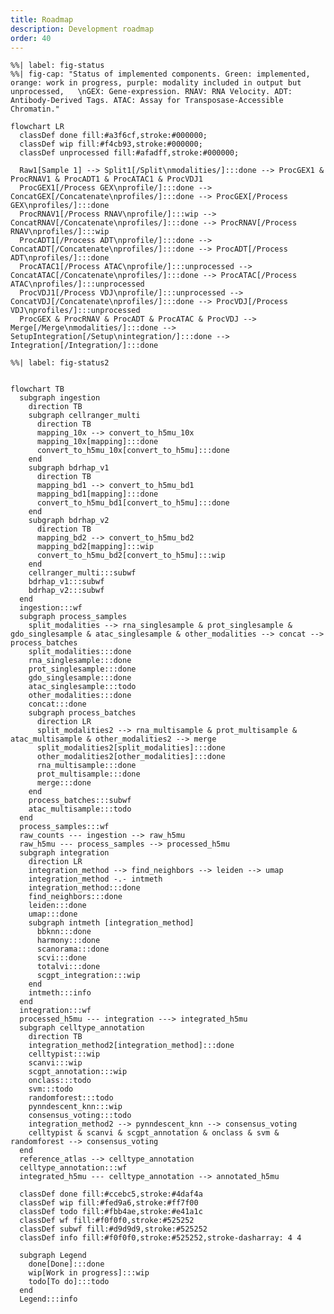 ```yaml
---
title: Roadmap
description: Development roadmap
order: 40
---
```



:::{.column-screen-inset-shaded}

```mermaid
%%| label: fig-status
%%| fig-cap: "Status of implemented components. Green: implemented, orange: work in progress, purple: modality included in output but unprocessed,   \nGEX: Gene-expression. RNAV: RNA Velocity. ADT: Antibody-Derived Tags. ATAC: Assay for Transposase-Accessible Chromatin."

flowchart LR
  classDef done fill:#a3f6cf,stroke:#000000;
  classDef wip fill:#f4cb93,stroke:#000000;
  classDef unprocessed fill:#afadff,stroke:#000000;

  Raw1[Sample 1] --> Split1[/Split\nmodalities/]:::done --> ProcGEX1 & ProcRNAV1 & ProcADT1 & ProcATAC1 & ProcVDJ1
  ProcGEX1[/Process GEX\nprofile/]:::done --> ConcatGEX[/Concatenate\nprofiles/]:::done --> ProcGEX[/Process GEX\nprofiles/]:::done
  ProcRNAV1[/Process RNAV\nprofile/]:::wip --> ConcatRNAV[/Concatenate\nprofiles/]:::done --> ProcRNAV[/Process RNAV\nprofiles/]:::wip
  ProcADT1[/Process ADT\nprofile/]:::done --> ConcatADT[/Concatenate\nprofiles/]:::done --> ProcADT[/Process ADT\nprofiles/]:::done
  ProcATAC1[/Process ATAC\nprofile/]:::unprocessed --> ConcatATAC[/Concatenate\nprofiles/]:::done --> ProcATAC[/Process ATAC\nprofiles/]:::unprocessed
  ProcVDJ1[/Process VDJ\nprofile/]:::unprocessed --> ConcatVDJ[/Concatenate\nprofiles/]:::done --> ProcVDJ[/Process VDJ\nprofiles/]:::unprocessed
  ProcGEX & ProcRNAV & ProcADT & ProcATAC & ProcVDJ --> Merge[/Merge\nmodalities/]:::done --> SetupIntegration[/Setup\nintegration/]:::done --> Integration[/Integration/]:::done
```

:::


:::{.column-screen-inset-shaded}
```mermaid
%%| label: fig-status2


flowchart TB
  subgraph ingestion
    direction TB
    subgraph cellranger_multi
      direction TB
      mapping_10x --> convert_to_h5mu_10x
      mapping_10x[mapping]:::done
      convert_to_h5mu_10x[convert_to_h5mu]:::done
    end
    subgraph bdrhap_v1
      direction TB
      mapping_bd1 --> convert_to_h5mu_bd1
      mapping_bd1[mapping]:::done
      convert_to_h5mu_bd1[convert_to_h5mu]:::done
    end
    subgraph bdrhap_v2
      direction TB
      mapping_bd2 --> convert_to_h5mu_bd2
      mapping_bd2[mapping]:::wip
      convert_to_h5mu_bd2[convert_to_h5mu]:::wip
    end
    cellranger_multi:::subwf
    bdrhap_v1:::subwf
    bdrhap_v2:::subwf
  end
  ingestion:::wf
  subgraph process_samples
    split_modalities --> rna_singlesample & prot_singlesample & gdo_singlesample & atac_singlesample & other_modalities --> concat --> process_batches
    split_modalities:::done
    rna_singlesample:::done
    prot_singlesample:::done
    gdo_singlesample:::done
    atac_singlesample:::todo
    other_modalities:::done
    concat:::done
    subgraph process_batches
      direction LR
      split_modalities2 --> rna_multisample & prot_multisample & atac_multisample & other_modalities2 --> merge
      split_modalities2[split_modalities]:::done
      other_modalities2[other_modalities]:::done
      rna_multisample:::done
      prot_multisample:::done
      merge:::done
    end
    process_batches:::subwf
    atac_multisample:::todo
  end
  process_samples:::wf
  raw_counts --- ingestion --> raw_h5mu
  raw_h5mu --- process_samples --> processed_h5mu
  subgraph integration
    direction LR
    integration_method --> find_neighbors --> leiden --> umap
    integration_method -.- intmeth
    integration_method:::done
    find_neighbors:::done
    leiden:::done
    umap:::done
    subgraph intmeth [integration_method]
      bbknn:::done
      harmony:::done
      scanorama:::done
      scvi:::done
      totalvi:::done
      scgpt_integration:::wip
    end
    intmeth:::info
  end
  integration:::wf
  processed_h5mu --- integration ---> integrated_h5mu
  subgraph celltype_annotation
    direction TB
    integration_method2[integration_method]:::done
    celltypist:::wip
    scanvi:::wip
    scgpt_annotation:::wip
    onclass:::todo
    svm:::todo
    randomforest:::todo
    pynndescent_knn:::wip
    consensus_voting:::todo
    integration_method2 --> pynndescent_knn --> consensus_voting
    celltypist & scanvi & scgpt_annotation & onclass & svm & randomforest --> consensus_voting
  end
  reference_atlas --> celltype_annotation
  celltype_annotation:::wf
  integrated_h5mu --- celltype_annotation --> annotated_h5mu

  classDef done fill:#ccebc5,stroke:#4daf4a
  classDef wip fill:#fed9a6,stroke:#ff7f00
  classDef todo fill:#fbb4ae,stroke:#e41a1c
  classDef wf fill:#f0f0f0,stroke:#525252
  classDef subwf fill:#d9d9d9,stroke:#525252
  classDef info fill:#f0f0f0,stroke:#525252,stroke-dasharray: 4 4
  
  subgraph Legend
    done[Done]:::done
    wip[Work in progress]:::wip
    todo[To do]:::todo
  end
  Legend:::info
```

:::
